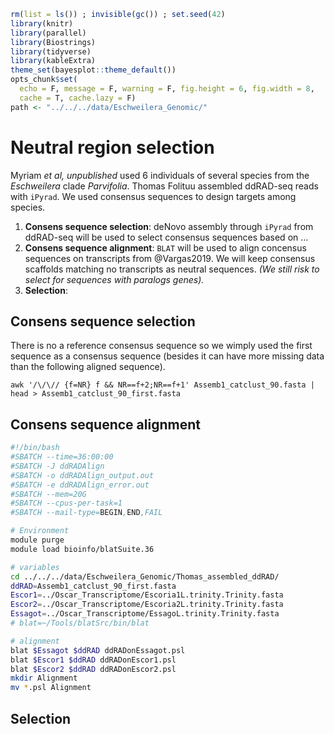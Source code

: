```r
rm(list = ls()) ; invisible(gc()) ; set.seed(42)
library(knitr)
library(parallel)
library(Biostrings)
library(tidyverse)
library(kableExtra)
theme_set(bayesplot::theme_default())
opts_chunk$set(
  echo = F, message = F, warning = F, fig.height = 6, fig.width = 8,
  cache = T, cache.lazy = F)
path <- "../../../data/Eschweilera_Genomic/"
```

# Neutral region selection

Myriam *et al, unpublished* used 6 individuals of several species from the *Eschweilera* clade *Parvifolia*. Thomas Folituu assembled ddRAD-seq reads with `iPyrad`. We used consensus sequences to design targets among species.

1. __Consens sequence selection__: deNovo assembly through `iPyrad` from ddRAD-seq will be used to select consensus sequences based on ...
1. __Consens sequence alignment__: `BLAT` will be used to align concensus sequences on transcripts from @Vargas2019. We will keep consensus scaffolds matching no transcripts as neutral sequences. *(We still risk to select for sequences with paralogs genes).*
1. __Selection__:

## Consens sequence selection

There is no a reference consensus sequence so we wimply used the first sequence as a consensus sequence (besides it can have more missing data than the following aligned sequence).

```batch
awk '/\/\// {f=NR} f && NR==f+2;NR==f+1' Assemb1_catclust_90.fasta | head > Assemb1_catclust_90_first.fasta
```

## Consens sequence alignment

```bash
#!/bin/bash
#SBATCH --time=36:00:00
#SBATCH -J ddRADAlign
#SBATCH -o ddRADAlign_output.out
#SBATCH -e ddRADAlign_error.out
#SBATCH --mem=20G
#SBATCH --cpus-per-task=1
#SBATCH --mail-type=BEGIN,END,FAIL

# Environment
module purge
module load bioinfo/blatSuite.36

# variables
cd ../../../data/Eschweilera_Genomic/Thomas_assembled_ddRAD/
ddRAD=Assemb1_catclust_90_first.fasta
Escor1=../Oscar_Transcriptome/Escoria1L.trinity.Trinity.fasta
Escor2=../Oscar_Transcriptome/Escoria2L.trinity.Trinity.fasta
Essagot=../Oscar_Transcriptome/EssagoL.trinity.Trinity.fasta
# blat=~/Tools/blatSrc/bin/blat

# alignment
blat $Essagot $ddRAD ddRADonEssagot.psl
blat $Escor1 $ddRAD ddRADonEscor1.psl
blat $Escor2 $ddRAD ddRADonEscor2.psl
mkdir Alignment
mv *.psl Alignment
```

## Selection
